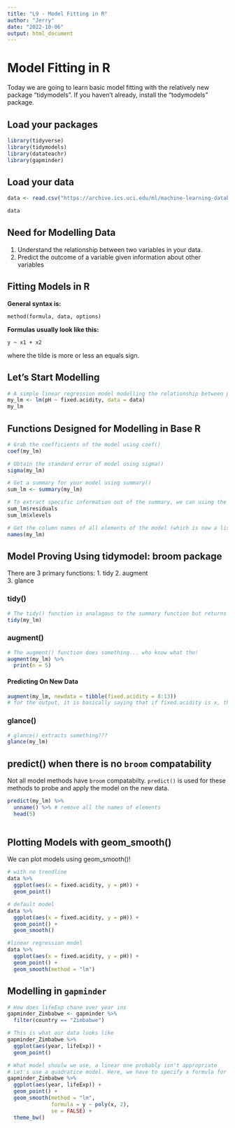 ```yaml
---
title: "L9 - Model Fitting in R"
author: "Jerry"
date: "2022-10-06"
output: html_document
---
```


# Model Fitting in R

Today we are going to learn basic model fitting with the relatively new package "tidymodels". If you haven't already, install the "todymodels" package.

## Load your packages

```r
library(tidyverse)
library(tidymodels)
library(datateachr)
library(gapminder)
```

## Load your data

```r
data <- read.csv("https://archive.ics.uci.edu/ml/machine-learning-databases/wine-quality/winequality-red.csv", sep = ";")

data
```

## Need for Modelling Data

1.  Understand the relationship between two variables in your data.
2.  Predict the outcome of a variable given information about other variables

## Fitting Models in R

**General syntax is:**

    method(formula, data, options)

**Formulas usually look like this:**

    y ~ x1 + x2

where the tilde is more or less an equals sign.

## Let's Start Modelling

```r
# A simple linear regression model modelling the relationship between pH and acidity
my_lm <- lm(pH ~ fixed.acidity, data = data)
my_lm
```

## Functions Designed for Modelling in Base R

```r
# Grab the coefficients of the model using coef()
coef(my_lm)

# Obtain the standard error of model using sigma()
sigma(my_lm)

# Get a summary for your model using summary()
sum_lm <- summary(my_lm)

# To extract specific information out of the summary, we can using the dollar sign subset symbol
sum_lm$residuals
sum_lm$xlevels

# Get the column names of all elements of the model (which is now a list)? Basically, extract information directly from the model.
names(my_lm)
```

## Model Proving Using tidymodel: broom package

There are 3 primary functions: 1. tidy 2. augment\
3. glance

### tidy()

```r
# The tidy() function is analagous to the summary function but returns an output as a tibble
tidy(my_lm)
```

### augment()

```r
# The augment() function does something... who know what tho!
augment(my_lm) %>% 
  print(n = 5)
```

#### Predicting On New Data

```r
augment(my_lm, newdata = tibble(fixed.acidity = 8:13))
# for the output, it is basically saying that if fixed.acidity is x, then the pH will be y
```

### glance()

```r
# glance() extracts something???
glance(my_lm)
```

## predict() when there is no `broom` compatability

Not all model methods have `broom` compatabilty. `predict()` is used for these methods to probe and apply the model on the new data.

```r
predict(my_lm) %>% 
  unname() %>% # remove all the names of elements
  head(5)
  
```

## Plotting Models with geom_smooth()

We can plot models using geom_smooth()!

```r
# with no trendline
data %>% 
  ggplot(aes(x = fixed.acidity, y = pH)) +
  geom_point()

# default model
data %>% 
  ggplot(aes(x = fixed.acidity, y = pH)) +
  geom_point() +
  geom_smooth()

#linear regression model
data %>% 
  ggplot(aes(x = fixed.acidity, y = pH)) +
  geom_point() +
  geom_smooth(method = "lm")
```

## Modelling in `gapminder`

```r
# How does lifeExp chane over year ins
gapminder_Zimbabwe <- gapminder %>% 
  filter(country == "Zimbabwe")

# This is what our data looks like
gapminder_Zimbabwe %>% 
  ggplot(aes(year, lifeExp)) +
  geom_point()

# What model shoulw we use, a linear one probably isn't appropriate
# Let's use a quadratice model. Here, we have to specify a formula for our lm method
gapminder_Zimbabwe %>% 
  ggplot(aes(year, lifeExp)) +
  geom_point() +
  geom_smooth(method = "lm", 
              formula = y ~ poly(x, 2), 
              se = FALSE) +
  theme_bw()


```
